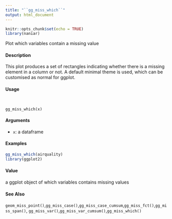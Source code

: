 ```yaml
---
title: "``gg_miss_which``"
output: html_document
---
```


```r
knitr::opts_chunk$set(echo = TRUE)
library(naniar)
```
Plot which variables contain a missing value

####  Description 

This plot produces a set of rectangles indicating whether there is a missing element in a column or
not. A default minimal theme is used, which can be customised as normal for ggplot.

####  Usage 
<pre><code>

gg_miss_which(x)
</code></pre>
#### Arguments 

* ``x``: a dataframe


#### Examples 
```r
gg_miss_which(airquality)
library(ggplot2)
```

#### Value 

a ggplot object of which variables contains missing values

#### See Also 

``geom_miss_point()``,``gg_miss_case()``,``gg_miss_case_cumsum``,``gg_miss_fct()``,``gg_miss_span()``,
``gg_miss_var()``,``gg_miss_var_cumsum()``,``gg_miss_which()``

